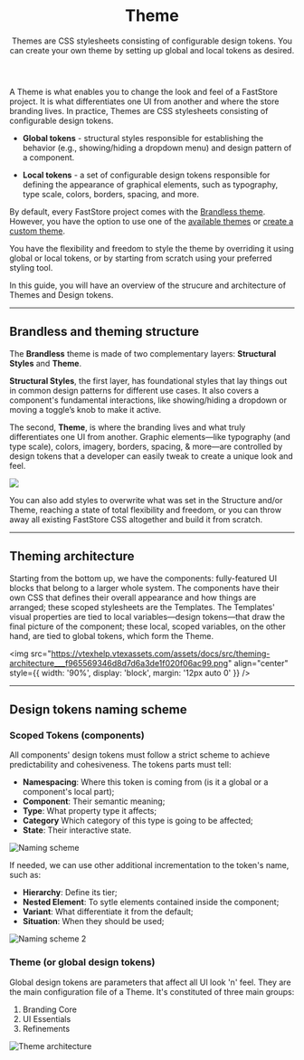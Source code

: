 

<header className="hero">

# Theme

Themes are CSS stylesheets consisting of configurable design tokens. You can create your own theme by setting up global and local tokens as desired.
</header>



A Theme is what enables you to change the look and feel of a FastStore project. It is what differentiates one UI from another and where the store branding lives. In practice, Themes are CSS stylesheets consisting of configurable design tokens.


- **Global tokens** - structural styles responsible for establishing the behavior (e.g., showing/hiding a dropdown menu) and design pattern of a component.

- **Local tokens** - a set of configurable design tokens responsible for defining the appearance of graphical elements, such as typography, type scale, colors, borders, spacing, and more.

By default, every FastStore project comes with the [Brandless theme](/docs/brandless). However, you have the option to use one of the [available themes](#available-themes) or [create a custom theme](#creating-a-custom-theme).


<Callout type="info" emoji="ℹ️">
  You have the flexibility and freedom to style the theme by overriding it using global or local tokens, or by starting from scratch using your preferred styling tool.
</Callout>


In this guide, you will have an overview of the strucure and architecture of Themes and Design tokens.

---
## Brandless and theming structure

The **Brandless** theme is made of two complementary layers: **Structural Styles** and **Theme**.

**Structural Styles**, the first layer, has foundational styles that lay things out in common design patterns for different use cases. It also covers a component's fundamental interactions, like showing/hiding a dropdown or moving a toggle’s knob to make it active.

The second, **Theme**, is where the branding lives and what truly differentiates one UI from another. Graphic elements—like typography (and type scale), colors, imagery, borders, spacing, & more—are controlled by design tokens that a developer can easily tweak to create a unique look and feel.

<div style={{ display: 'flex', marginTop: '12px' }}>
<img
  src="https://vtexhelp.vtexassets.com/assets/docs/src/theming-intro___1d021c8548ba2338faba6dd2995bf7ce.png"
  style={{ width: '90%', display: 'block', margin: '0 auto' }}
/>
</div>

You can also add styles to overwrite what was set in the Structure and/or Theme, reaching a state of total flexibility and freedom, or you can throw away all existing FastStore CSS altogether and build it from scratch.

---

## Theming architecture

Starting from the bottom up, we have the components: fully-featured UI blocks that belong to a larger whole system. The components have their own CSS that defines their overall appearance and how things are arranged; these scoped stylesheets are the Templates. The Templates' visual properties are tied to local variables—design tokens—that draw the final picture of the component; these local, scoped variables, on the other hand, are tied to global tokens, which form the Theme.

<img
  src="https://vtexhelp.vtexassets.com/assets/docs/src/theming-architecture___f965569346d8d7d6a3de1f020f06ac99.png"
  align="center"
  style={{ width: '90%', display: 'block', margin: '12px auto 0' }}
/>

---

## Design tokens naming scheme

### Scoped Tokens (components)

All components' design tokens must follow a strict scheme to achieve predictability and cohesiveness. The tokens parts must tell:

- **Namespacing**: Where this token is coming from (is it a global or a component's local part);
- **Component**: Their semantic meaning;
- **Type**: What property type it affects;
- **Category** Which category of this type is going to be affected;
- **State**: Their interactive state.

![Naming scheme](https://vtexhelp.vtexassets.com/assets/docs/src/theming-naming-1___32778b6c40f12a94ac4a54a90879aeef.png)

If needed, we can use other additional incrementation to the token's name, such as:

- **Hierarchy**: Define its tier;
- **Nested Element**: To sytle elements contained inside the component;
- **Variant**: What differentiate it from the default;
- **Situation**: When they should be used;

![Naming scheme 2](https://vtexhelp.vtexassets.com/assets/docs/src/theming-naming-2___4668c9e8da8bec361681d41b6a2e7266.png)

### Theme (or global design tokens)

Global design tokens are parameters that affect all UI look 'n' feel. They are the main configuration file of a Theme. It's constituted of three main groups:

1. Branding Core
2. UI Essentials
3. Refinements

![Theme architecture](https://vtexhelp.vtexassets.com/assets/docs/src/theming-global-tokens___e4e339f287113ecae974234ecbad1bff.png)
